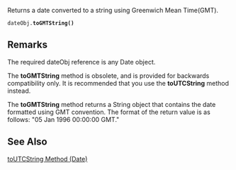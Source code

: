 Returns a date converted to a string using Greenwich Mean Time(GMT).

 dateObj.'''toGMTString()''' 
==Remarks==
The required dateObj reference is any Date object.

The '''toGMTString''' method is obsolete, and is provided for backwards compatibility only. It is recommended that you use the '''toUTCString''' method instead.

The '''toGMTString''' method returns a String object that contains the date formatted using GMT convention. The format of the return value is as follows: "05 Jan 1996 00:00:00 GMT."


==See Also==

              
[[javascript/Date/toUTCString|toUTCString Method (Date)]]
